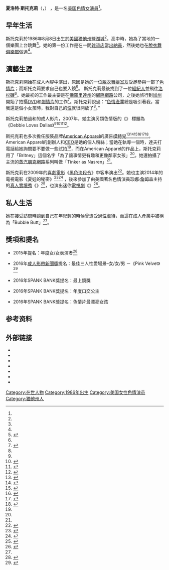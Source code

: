 {{NoteTA
|1=zh-hk:蒸汽龐克;;zh-tw:蒸汽龐克;zh-cn:蒸汽朋克;
}}
{{Adult bio
| name            = 夏洛特·斯托克莉
| gender          = female
| image           = [[File:Charlotte_Stokely_2014.jpg|220px]]
| caption         = 斯托克莉於2014年第31屆[[成人影帶新聞獎|成人影帶新聞獎]]上
| birthname      = Brittney Vitale Sorenson
| birth           = {{Birth date and age|1986|08|08}}<ref name=iafd/>
| location        = {{USA}}[[猶他州|猶他州]][[鹽湖城|鹽湖城]]<ref name=iafd>{{cite web|title=Charlotte Stokely |website=[[網際網路成人電影資料庫|Internet Adult Film Database]] |url=http://www.iafd.com/person.rme/perfid=CharlotteStokely/gender=f |accessdate=May 6, 2010|archive-url=https://archive.is/20121209111503/http://www.iafd.com/person.rme/perfid=CharlotteStokely/gender=f |archive-date=December 13, 2012|dead-url=no}}</ref>
| death_date      =
| death_place     =
| spouse          =
| height          = {{height|ft=5|in=3}}<ref name=iafd/>
| weight          = {{convert|110|lb|kg}}<ref name=iafd/>
| measurements    = 34B-24-36（B罩杯）
| measureispenis  = 
| eye color       = 藍色
| hair color      = 金色<ref name=iafd/>
| skin color      = 白色
| ethnicity       = [[美國人|美國人]]<ref name=iafd/>
| alias           = Charlotte Stokley, Charlotte Sokely, Charlotte, Charlotte Stockley, Chaprlotte Stokley,<ref name="iafd"/> Britney,<ref name="auto"/> Charlotte-Silverdust
| orientation     = [[雙性戀|雙性戀]]
| number of films = 304 {{small|(根據[[IAFD|IAFD]]上的作品)}}<ref name=iafd/>
| homepage        = http://www.charlottestokely.com
| iafd            = CharlotteStokely
| egafd           = 
| bgafd           =
| imdb            = 2137158
| afdb            = 37653
| eurobabeindex   =
| spelling        = US
}}

'''夏洛特·斯托克莉'''（'''{{lang-en|Charlotte Stokely}}'''，{{bd|1986年|8月8日||}}） ，是一名[[美国|美国]][[色情演員|色情女演員]]<ref name=iafd/>。

==早年生活==
斯托克莉於1986年8月8日出生於[[美國|美國]][[猶他州|猶他州]][[鹽湖城|鹽湖城]]<ref name="iafd"/>。高中時，她為了當地的一個樂團上台跳舞<ref name="xrent"/>。她的第一份工作是在一間[[雜貨店|雜貨店]]當[[出納員|出納員]]，然後她也在[[脫衣舞俱樂部|脫衣舞俱樂部]]做過{{tsl|en|cocktail waitress|雞尾酒服務生}}<ref name="xrent"/>。

==演藝生涯==
斯托克莉開始在成人內容中演出，原因是她的一位[[脫衣舞孃|脫衣舞孃]][[室友|室友]]受邀參與一部了[[色情片|色情片]]；而斯托克莉要求自己也要入鏡<ref name="g&c">{{cite interview |subject=Charlotte Stokely |interviewer=R.S. Rhine |title=Bubble Trouble |url=http://www.girlsandcorpses.com/issue15_charlotte.html |work=Girls and Corpses Magazine |date= |year= |accessdate=September 24, 2015 |archiveurl=https://web.archive.org/web/20161114004021/http://girlsandcorpses.com/issue15_charlotte.html |archivedate=2016-11-14 |deadurl=no }}</ref>。 斯托克莉最後找到了一位[[經紀人|經紀人]]並飛往[[洛杉磯|洛杉磯]]<ref name="g&c"/>。她最初的工作最主要是在[[佛羅里達州|佛羅里達州]]的[[網際網路|網際網路]]公司，之後她旅行到[[加州|加州]]開始了拍攝[[DVD|DVD]]和[[劇情片|劇情片]]的工作<ref name="xrent">{{cite interview |subject=Charlotte Stokely |interviewer=Big D |title=Inside Charlotte Stokely |url=http://www.xrentdvd.com//Porn_Star_Interviews/Charlotte_Stokely.html |work=Inside the Porn Stars Studio |date=February 15, 2007 |accessdate=September 24, 2015 |archiveurl=https://web.archive.org/web/20170309163647/http://www.xrentdvd.com/Porn_Star_Interviews/Charlotte_Stokely.html |archivedate=2017-03-09 |deadurl=no }}</ref>。斯托克莉說過：“[[色情產業|色情產業]]總是吸引著我，當我還是個小女孩時，我對自己的[[人類的性|性]]就很開放了<ref name="xrent"/>。”

斯托克莉拍過{{tsl|en|gonzo porn|荒誕色情}}和{{tsl|en|alt porn|另類色情}}的成人影片，2007年，她主演另類色情版的《{{tsl|en|Debbie Does Dallas|黛比上達拉斯}}》 標題為《Debbie Loves Dallas》<ref name="xrent"/><ref>{{cite web |url=http://www.iafd.com/title.rme/title=Debbie+Loves+Dallas/year=2007/debbie-loves-dallas.htm |title=''Debbie Loves Dallas'' - internet adult film database |publisher=iafd.com |accessdate=September 25, 2015 |archive-date=2017-01-04 |archive-url=https://web.archive.org/web/20170104061227/http://www.iafd.com/title.rme/title=debbie+loves+dallas/year=2007/debbie-loves-dallas.htm |dead-url=no }}</ref><ref>{{cite web |url=http://www.adultfilmdatabase.com/video.cfm?videoid=73912 |title=''Debbie Loves Dallas'' |work=adultfilmdatabase.com |accessdate=September 25, 2015 |archive-date=2012-10-24 |archive-url=https://web.archive.org/web/20121024011506/http://www.adultfilmdatabase.com/video.cfm?videoid=73912 |dead-url=no }}</ref><ref>{{cite web |url=http://www.imdb.com/title/tt1085394/ |title=''Debbie Loves Dallas'' (2007) |date=September 25, 2015 |work=IMDb |accessdate=September 25, 2015 |archive-date=2017-02-10 |archive-url=https://web.archive.org/web/20170210094939/http://www.imdb.com/title/tt1085394/ |dead-url=no }}</ref>。

斯托克莉也多次擔任服裝品牌[[American_Apparel|American Apparel]]的廣告[[模特兒|模特兒]]<ref>{{cite news |title=Tattle: Apparel goes on offensive |author=Howard Gensler |date=April 16, 2009 |work=Philadelphia Daily News |accessdate=August 16, 2010}}</ref><ref>{{cite web |url=http://www.americanapparel.net/gallery/photocollections/models/britney2/001/ |title=American Apparel - Photnoo Collections |work=americanapparel.net |accessdate=September 25, 2015 |archive-url=https://web.archive.org/web/20080606083548/http://www.americanapparel.net/gallery/photocollections/models/britney2/001/ |archive-date=June 6, 2008 |dead-url=yes}}</ref><ref>{{cite web |url=http://www.pop-topia.com/wp-content/uploads/2012/12/char01.jpg |title=American Apparel picture |website=Pop-Topia.com |accessdate=January 24, 2016 |archive-url=https://web.archive.org/web/20150925105729/http://www.pop-topia.com/wp-content/uploads/2012/12/char01.jpg |archive-date=September 25, 2015 |dead-url=yes}}</ref><ref name="auto">{{cite interview|subject=Charlotte Stokely|interviewer=JD Lombardi|title=Things You Didn't Know About…Charlotte Stokely|url=http://www.pop-topia.com/things-you-didnt-know-about-charlotte-stokely/ |work=pop-topia|date=December 16, 2012|accessdate=November 22, 2016|deadurl=yes|archiveurl=https://web.archive.org/web/20150925112012/http://www.pop-topia.com/things-you-didnt-know-about-charlotte-stokely/ |archivedate=September 25, 2015|df=mdy }}</ref><ref>{{cite web|url=http://www.americanapparel.net/presscenter/ads/Ad_Metrotimes-100709.html|title=American Apparel - Advertising Archive|website=americanapparel.net|accessdate=September 25, 2015|deadurl=yes|archiveurl=https://web.archive.org/web/20150925103646/http://www.americanapparel.net/presscenter/ads/Ad_Metrotimes-100709.html|archivedate=2015年9月25日}}</ref><ref>{{cite web|url=http://jezebel.com/5135586/american-apparel-now-sponsoring-bloggers--porn-stars-nsfw|title=American Apparel Now Sponsoring Bloggers & Porn Stars|author=Tatiana The Anonymous Model|work=Jezebel|accessdate=September 25, 2015|archive-date=2017-04-05|archive-url=https://web.archive.org/web/20170405005424/http://jezebel.com/5135586/american-apparel-now-sponsoring-bloggers--porn-stars-nsfw|dead-url=no}}</ref>。American Apparel的創辦人和[[CEO|CEO]]{{tsl|en|Dov Charney|達夫·查尼}}是她的個人粉絲；當她在執導一個{{tsl|en|web-series|網路系列}}時，達夫打電話給她詢問要不要做一些試拍<ref name="auto"/>，而在American Apparel的作品上，斯托克莉用了「Britney」這個名字「為了讓事情更有趣和更像鄰家女孩」<ref name="auto"/>。她還拍攝了主流的[[蒸汽朋克|蒸汽朋克]]網路系列叫做「Tinker as Nasren」<ref name="auto"/>。

斯托克莉在2009年的[[喜劇|喜劇]][[電影|電影]]《[[黑色決殺令|黑色決殺令]]》中客串演出<ref>{{cite web |url=http://www.imdb.com/title/tt1190536/fullcredits?ref_=tt_cl_sm#cast |title=''Black Dynamite'' |date=January 13, 2010 |publisher=IMDb |accessdate=August 30, 2016 |archive-date=2017-09-25 |archive-url=https://web.archive.org/web/20170925134445/http://www.imdb.com/title/tt1190536/fullcredits?ref_=tt_cl_sm#cast |dead-url=no }}</ref>。她也主演2014年的電視電影《夏娃的秘密》<ref>{{cite web |url=http://www.imdb.com/title/tt4196098/ |title=''Eve's Secret'' (TV Movie 2014) |date=June 3, 2014 |work=IMDb |accessdate=September 25, 2015 |archive-date=2016-12-15 |archive-url=https://web.archive.org/web/20161215195638/http://www.imdb.com/title/tt4196098/ |dead-url=no }}</ref><ref>{{cite web |url=http://www.guidefilms.fr/eve-s-secret-2014.html |title=''Eve's Secret'' (2014) |work=Français Films |accessdate=September 26, 2015 |deadurl=yes |archiveurl=https://web.archive.org/web/20150928125520/http://www.guidefilms.fr/eve-s-secret-2014.html |archivedate=2015年9月28日 }}</ref> ，後來參加了由美國著名色情演員[[珍娜·詹姆森|珍娜·詹姆森]]主持的[[真人實境秀|真人實境秀]]《{{tsl|en|Jenna's American Sex Star|珍娜的美國成人明星}}》<ref>{{cite web |url=http://www.imdb.com/title/tt0773265/ |title=''Jenna's American Sex Star'' (TV Series 2005–2006) |work=IMDb |accessdate=September 25, 2015 |archive-date=2016-11-24 |archive-url=https://web.archive.org/web/20161124144619/http://www.imdb.com/title/tt0773265/ |dead-url=no }}</ref>，也演出迷你[[電視劇|電視劇]]《{{tsl|en|Submission (TV series)|慾奴}}》<ref>{{cite web|url=http://www.imdb.com/title/tt5632848/|title=''Submission'' - Episode: "Master"|date=June 2, 2016|publisher=IMDb|accessdate=November 23, 2016|archive-date=2017-02-13|archive-url=https://web.archive.org/web/20170213023329/http://www.imdb.com/title/tt5632848/|dead-url=no}}</ref>。

==私人生活==
她在接受訪問時談到自己在年紀輕的時候曾遭受過[[性虐待|性虐待]]，而這在成人產業中被稱為「Bubble Butt」<ref name="g&c"/>。

==獎項和提名==
*2015年{{tsl|en|XBIZ Award|成人產業獎}}提名：年度女/女表演者<ref>{{cite web|url= http://www.xbiz.com/news/187748|title= XBIZ Announces Movies & Production Nominees for 2015 XBIZ Awards|accessdate= November 13, 2014|author= Lila Gray|date= 2014-11-12|publisher= ''{{tsl|en|XBIZ Award|XBIZ}}''|archive-date= 2014-11-13|archive-url= https://web.archive.org/web/20141113084739/http://www.xbiz.com/news/187748|dead-url= no}}</ref>

*2016年[[成人影帶新聞獎|成人影帶新聞獎]]提名：最佳三人性愛場景–女/女/男 －《Pink Velvet》<ref name="avnnom2016">{{cite web|url=http://avnawards.avn.com/nominees|title=AVN - 2016 AVN Awards Show|work=AVN|publisher=AVN Media Network|accessdate=November 20, 2015|archive-date=2017-05-16|archive-url=https://web.archive.org/web/20170516185524/https://avn.com/awards/nominees?%2Fnominees|dead-url=no}}</ref>

*2016年SPANK BANK獎提名：最上鏡獎

*2016年SPANK BANK獎提名：年度口交公主

*2016年SPANK BANK獎提名：色情片最漂亮女孩

==参考资料==
{{reflist|2}}

==外部链接==
{{commons category|Jessica Jaymes}}
{{portal|色情}}
* {{official website|http://www.charlottestokely.com}}
* {{Twitter|char_stokely|夏洛特·斯托克莉}}
* {{Instagram|charlottestokely|夏洛特·斯托克莉}}
* {{Facebook|CharlotteStokely.Official|夏洛特·斯托克莉}}
* {{IMDb name|2169945|夏洛特·斯托克莉}}
* {{iafd name|id=CharlotteStokely|gender=female|name=夏洛特·斯托克莉}}
* {{afdb name|id=37653|gender=female|name=夏洛特·斯托克莉}}

{{DEFAULTSORT:Charlotte, Stokely}}
[[Category:在世人物|Category:在世人物]]
[[Category:1986年出生|Category:1986年出生]]
[[Category:美国女性色情演员|Category:美国女性色情演员]]
[[Category:猶他州人|Category:猶他州人]]